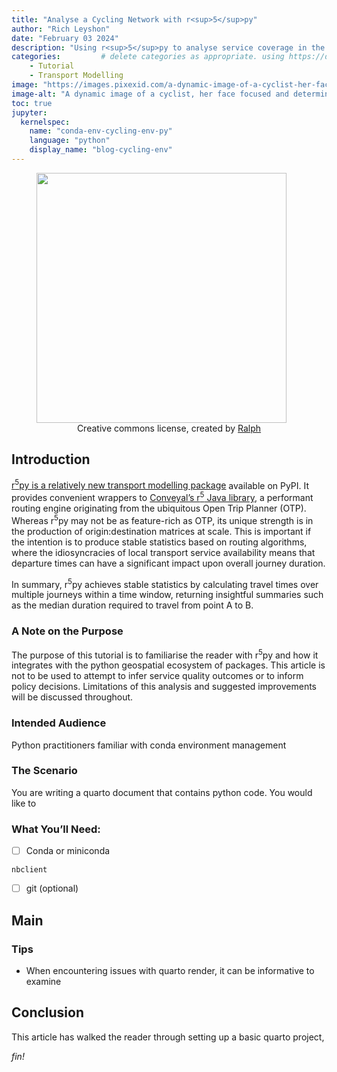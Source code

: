 ```yaml
---
title: "Analyse a Cycling Network with r<sup>5</sup>py"
author: "Rich Leyshon"
date: "February 03 2024"
description: "Using r<sup>5</sup>py to analyse service coverage in the London's Boris Bike network."
categories:         # delete categories as appropriate. using https://diataxis.fr/ documentation definitions.
    - Tutorial
    - Transport Modelling
image: "https://images.pixexid.com/a-dynamic-image-of-a-cyclist-her-face-focused-and-determined-captured-mid-peda-cpglmien.jpeg?h=699&amp;q=70"
image-alt: "A dynamic image of a cyclist, her face focused and determined, captured mid-pedal against the backdrop of a bustling city by [Ralph](https://pixexid.com/profile/cjxrsxsl7000008s6h21jecoe)"
toc: true
jupyter: 
  kernelspec:
    name: "conda-env-cycling-env-py"
    language: "python"
    display_name: "blog-cycling-env"
---
```


<figure class=center>
  <img class="shaded_box" width="400px" src="https://images.pixexid.com/a-dynamic-image-of-a-cyclist-her-face-focused-and-determined-captured-mid-peda-cpglmien.jpeg?h=699&amp;q=70"></img>
  <figcaption style="text-align:center;">Creative commons license, created by [Ralph](https://pixexid.com/profile/cjxrsxsl7000008s6h21jecoe)</figcaption>
</figure>

## Introduction

[r<sup>5</sup>py is a relatively new transport modelling package](https://r5py.readthedocs.io/en/stable/)
available on PyPI. It provides convenient wrappers to
[Conveyal's r<sup>5</sup> Java library](https://github.com/conveyal/r5), a
performant routing engine originating from the ubiquitous Open Trip Planner
(OTP). Whereas r<sup>5</sup>py may not be as feature-rich as OTP, its unique
strength is in the production of origin:destination matrices at scale. This is
important if the intention is to produce stable statistics based on routing
algorithms, where the idiosyncracies of local transport service availability
means that departure times can have a significant impact upon overall journey
duration.

In summary, r<sup>5</sup>py achieves stable statistics by calculating travel
times over multiple journeys within a time window, returning insightful
summaries such as the median duration required to travel from point A to B.

:::{.callout-caution collapse="true"}

### A Note on the Purpose

The purpose of this tutorial is to familiarise the reader with r<sup>5</sup>py
and how it integrates with the python geospatial ecosystem of packages. This
article is not to be used to attempt to infer service quality outcomes or to
inform policy decisions. Limitations of this analysis and suggested
improvements will be discussed throughout.

:::

### Intended Audience

Python practitioners familiar with conda environment management

### The Scenario

You are writing a quarto document that contains python code. You would like to

### What You'll Need:

- [ ] Conda or miniconda

```.python
nbclient

```
- [ ] git (optional)

## Main


### Tips

* When encountering issues with quarto render, it can be informative to examine

## Conclusion

This article has walked the reader through setting up a basic quarto project,

<p id=fin><i>fin!</i></p>
